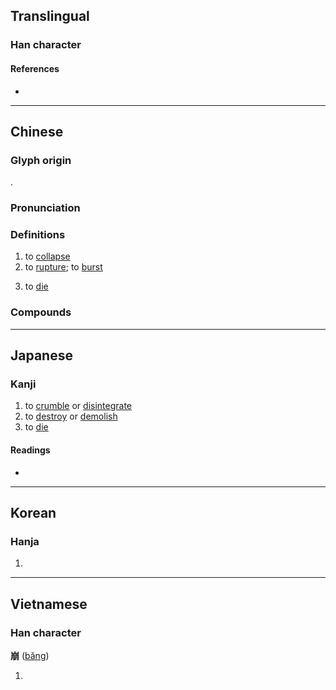 {{character info/new}}
==Translingual==

===Han character===
{{Han char|rn=46|rad=山|as=08|sn=11|four=22227|canj=UBB|ids=⿱山朋}}

====References====
* {{Han ref|kx=0315.060|dkj=08212|dj=0615.260|hdz=10781.140|uh=5D29|ud=23849|bh=B159|bd=45401}}

----

==Chinese==
{{zh-forms}}

===Glyph origin===
{{Han etym}}
{{Han compound|山|朋|ls=psc|c1=s|c2=p|t1=mountain}}.

===Pronunciation===
{{zh-pron
|m=bēng
|m-s=bong1
|c=bang1
|h=pfs=
|md=
|mn=pang/peng/pheng
|w=1pan,1pen
|w_note=1pan - vernacular; 1pen - literary
|mc=y
|oc=y
|cat=v
}}

===Definitions===
{{zh-hanzi}}

# to [[collapse]]
# to [[rupture]]; to [[burst]]
# {{lb|zh|of a monarch}} to [[die]]

===Compounds===
{{zh-der|崩龍族|天崩地裂|崩倒|土崩|崩潰|崩瀉|山崩|地裂山崩|崩漏|崩阤|崩坍|傾崩|坐吃山崩|崩落|崩陷|崩駕|崩解作用|崩解|崩角|崩盤|崩摧|崩塌|崩城之哭|岳撼山崩|山崩鐘應|山崩地坼|土崩瓦解|地坼天崩|土崩魚爛|山崩地陷|分崩離析|山崩地裂|分崩|地崩山摧|崩症|天崩地塌|崩裂|坐喫山崩|崩殂|崩逝|山陵崩|禮樂崩壞|玉山崩|泥崩|暴崩|瓦解土崩|火崩崩|禮廢樂崩|禮崩樂壞|海嘯山崩|玉山將崩|禮壞樂崩|扔崩|棟折榱崩|觸目崩心|雪崩|魚爛土崩|肝腸崩裂|血崩|駕崩}}

----

==Japanese==

===Kanji===
{{ja-kanji|grade=c|rs=山08}}

# to [[crumble]] or [[disintegrate]]
# to [[destroy]] or [[demolish]]
# to [[die]]

====Readings====
* {{ja-readings|goon=[[ほう]] (hō)|kanon=[[ほう]] (hō)|kun=[[くずれる]] (kuzureru), [[くずす]] (kuzusu)}}

----

==Korean==

===Hanja===
{{ko-hanja|hangeul=붕|rv=bung|mr=pung}}

# {{defn|lang=ko|sort=山08}}

----

==Vietnamese==

===Han character===
'''崩''' ([[băng]])

# {{defn|lang=vi}}